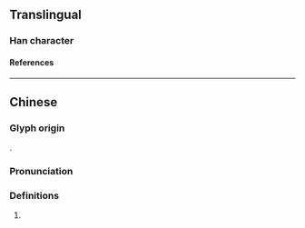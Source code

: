 {{character info/new}}
==Translingual==

===Han character===
{{Han char|rn=94|rad=犬|as=07|sn=10|four=42200|canj=KHHDN|ids=⿰犭利}}

====References====
{{Han ref|kx=0712.071|dkj=20453|hdz=21349.070|uh=7301}}

----

==Chinese==
{{zh-forms}}

===Glyph origin===
{{Han compound|犭|利|ls=psc|c1=s|c2=p|t1=dog|no_och2=1}}.

===Pronunciation===
{{zh-pron
|m=lì
|c=lei6
|mn=ml:lī
|mn-t=li6
|w=3li
|cat=n
}}

===Definitions===
{{zh-hanzi}}

# {{zh-only|猞猁}}